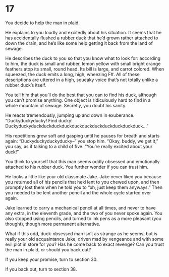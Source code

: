 # 17 {#sec-17}

You decide to help the man in plaid.

He explains to you loudly and excitedly about his situation. It seems that he has accidentally flushed a rubber duck that he’d grown rather attached to down the drain, and he’s like some help getting it back from the land of sewage.

He describes the duck to you so that you know what to look for: according to him, the duck is small and rubber, lemon yellow with small bright orange feathers atop its small, round head. Its bill is large, and carrot colored. When squeezed, the duck emits a long, high, wheezing F#. All of these descriptions are uttered in a high, squeaky voice that’s not totally unlike a rubber duck’s itself.

You tell him that you’ll do the best that you can to find his duck, although you can’t promise anything. One object is ridiculously hard to find in a whole mountain of sewage. Secretly, you doubt his sanity.

He reacts tremendously, jumping up and down in exuberance. “Duckyduckyducky! Find ducky! Duckyduckyduckduckduckduckduckduckduckduckduckduckduck…”

His repetitions grow soft and gasping until he pauses for breath and starts again: “Duckyduckyduckyducky--” you stop him. “Okay, buddy, we get it,” you say, as if talking to a child of five. “You’re really excited about your duck!”

You think to yourself that this man seems oddly obsessed and emotionally attached to his rubber duck. You further wonder if you can trust him. 

He looks a little like your old classmate Jake. Jake never liked you because you returned all of his pencils that he’d lent to you chewed upon, and then promptly lost them when he told you to “oh, just keep them anyways.” Then you needed to be lent another pencil and the whole cycle started over again. 

Jake learned to carry a mechanical pencil at all times, and never to have any extra, in the eleventh grade, and the two of you never spoke again. You also stopped using pencils, and turned to ink pens as a more pleasant (you thought), though more permanent alternative.

What if this odd, duck-obsessed man isn’t as strange as he seems, but is really your old acquaintance Jake, driven mad by vengeance and with some evil plot in store for you? Has he come back to exact revenge? Can you trust the man in plaid, or should you back out?

If you keep your promise, turn to section 30.

If you back out, turn to section 38.
 
